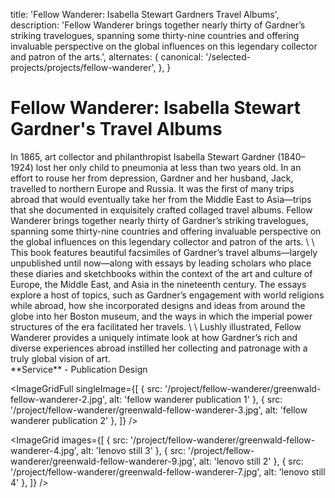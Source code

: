 
  title: 'Fellow Wanderer: Isabella Stewart Gardners Travel Albums',
  description:
    'Fellow Wanderer brings together nearly thirty of Gardner’s striking travelogues, spanning some thirty-nine countries and offering invaluable perspective on the global influences on this legendary collector and patron of the arts.',
  alternates: {
    canonical: '/selected-projects/projects/fellow-wanderer',
  },
}

# Fellow Wanderer: Isabella Stewart Gardner's Travel Albums

<section className="grid md:grid-cols-2 gap-8 my-8">
  <div className="bg-[rgba(255,255,255,0.05)]">
In 1865, art collector and philanthropist Isabella Stewart Gardner (1840–1924) lost her only child to pneumonia at less than two years old. In an effort to rouse her from depression, Gardner and her husband, Jack, travelled to northern Europe and Russia. It was the first of many trips abroad that would eventually take her from the Middle East to Asia—trips that she documented in exquisitely crafted collaged travel albums. Fellow Wanderer brings together nearly thirty of Gardner’s striking travelogues, spanning some thirty-nine countries and offering invaluable perspective on the global influences on this legendary collector and patron of the arts.
\
\
This book features beautiful facsimiles of Gardner’s travel albums—largely unpublished until now—along with essays by leading scholars who place these diaries and sketchbooks within the context of the art and culture of Europe, the Middle East, and Asia in the nineteenth century. The essays explore a host of topics, such as Gardner’s engagement with world religions while abroad, how she incorporated designs and ideas from around the globe into her Boston museum, and the ways in which the imperial power structures of the era facilitated her travels.
\
\
Lushly illustrated, Fellow Wanderer provides a uniquely intimate look at how Gardner’s rich and diverse experiences abroad instilled her collecting and patronage with a truly global vision of art.

  </div>
<div>
  <div>
    <div className="bg-[rgba(255,255,255,0.05)]">
    **Service**
    - Publication Design
  </div>
  </div>
</div>
</section>

<ImageGridFull
  singleImage={[
    { src: '/project/fellow-wanderer/greenwald-fellow-wanderer-2.jpg', alt: 'fellow wanderer publication 1' },
    { src: '/project/fellow-wanderer/greenwald-fellow-wanderer-3.jpg', alt: 'fellow wanderer publication 2' },
  ]}
/>

<ImageGrid
  images={[
    { src: '/project/fellow-wanderer/greenwald-fellow-wanderer-4.jpg', alt: 'lenovo still 3' },
    { src: '/project/fellow-wanderer/greenwald-fellow-wanderer-9.jpg', alt: 'lenovo still 2' },
    { src: '/project/fellow-wanderer/greenwald-fellow-wanderer-7.jpg', alt: 'lenovo still 4' },
  ]}
/>